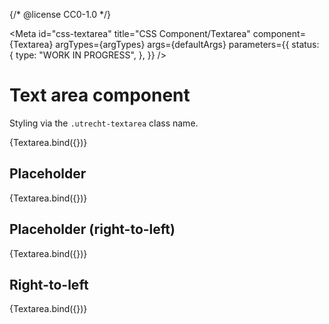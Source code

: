 {/* @license CC0-1.0 */}


<Meta
  id="css-textarea"
  title="CSS Component/Textarea"
  component={Textarea}
  argTypes={argTypes}
  args={defaultArgs}
  parameters={{
    status: {
      type: "WORK IN PROGRESS",
    },
  }}
/>

# Text area component

Styling via the `.utrecht-textarea` class name.

<Canvas>
  <Story name="Default" args={exampleArgs}>
    {Textarea.bind({})}
  </Story>
</Canvas>

<ArgsTable story="Default" />

## Placeholder

<Canvas>
  <Story
    name="Placeholder"
    args={{
      ...exampleArgs,
      textContent: "",
      placeholder: "Typ je bericht...",
    }}
  >
    {Textarea.bind({})}
  </Story>
</Canvas>

## Placeholder (right-to-left)

<Canvas>
  <Story
    name="Placeholder (right-to-left)"
    args={{
      ...exampleArgs,
      textContent: "",
      placeholder: "اكتب رسالتك",
    }}
    decorators={[arabicDecorator]}
  >
    {Textarea.bind({})}
  </Story>
</Canvas>

## Right-to-left

<Canvas>
  <Story
    name="Right-to-left"
    args={{
      ...exampleArgs,
      textContent:
        "لكن لا بد أن أوضح لك أن كل هذه الأفكار المغلوطة حول استنكار  النشوة وتمجيد الألم نشأت بالفعل، وسأعرض لك التفاصيل لتكتشف حقيقة وأساس تلك السعادة البشرية، فلا أحد يرفض أو يكره أو يتجنب الشعور بالسعادة، ولكن بفضل هؤلاء الأشخاص الذين لا يدركون بأن السعادة لا بد أن نستشعرها بصورة أكثر عقلانية ومنطقية فيعرضهم هذا لمواجهة الظروف الأليمة، وأكرر بأنه لا يوجد من يرغب في الحب ونيل المنال ويتلذذ بالآلام، الألم هو الألم ولكن نتيجة لظروف ما قد تكمن السعاده فيما نتحمله من كد وأسي.",
    }}
    decorators={[arabicDecorator]}
  >
    {Textarea.bind({})}
  </Story>
</Canvas>
